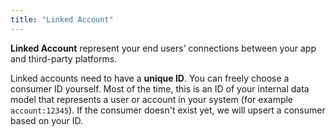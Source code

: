 ```yaml
---
title: "Linked Account"
---
```


**Linked Account** represent your end users’ connections between your app and third-party platforms.

Linked accounts need to have a **unique ID**. You can freely choose a consumer ID yourself. Most of the time, this is an ID of your internal data model that represents a user or account in your system (for example `account:12345`). If the consumer doesn't exist yet, we will upsert a consumer based on your ID.